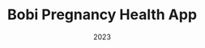---
order: 2
type: case study
title: Bobi Pregnancy Health App
image: /images/bobi-health/thumbnail.webp
imageAltText: Preview of Bobi Health app

date: 2023
keyword1: Dashboards
keyword2: UX Research
keyword3: Design Systems

summary: Building a pregnancy health app for an early-stage startup, leveraging both UX research and design to launch version 1.0, demo to investors, and complete the first round of funding.

ctaLabel: View Project
---